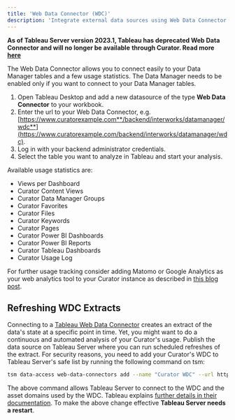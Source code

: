 ```yaml
---
title: 'Web Data Connector (WDC)'
description: 'Integrate external data sources using Web Data Connector technology for dynamic data access in analytics platforms.'
---
```


**As of Tableau Server version 2023.1, Tableau has deprecated Web Data Connector and will no longer be available**
**through Curator. Read more**
**[here](https://kb.Tableau.com/articles/Issue/web-data-connectors-deprecated-in-2023-1-release)**

The Web Data Connector allows you to connect easily to your Data Manager tables and a few usage statistics. The Data
Manager needs to be enabled only if you want to connect to your Data Manager tables.

1. Open Tableau Desktop and add a new datasource of the type **Web Data Connector** to your workbook.
2. Enter the url to your Web Data Connector, e.g. [https://www.curatorexample.com**/backend/interworks/datamanager/wdc**](https://www.curatorexample.com/backend/interworks/datamanager/wdc).
3. Log in with your backend administrator credentials.
4. Select the table you want to analyze in Tableau and start your analysis.

Available usage statistics are:

* Views per Dashboard
* Curator Content Views
* Curator Data Manager Groups
* Curator Favorites
* Curator Files
* Curator Keywords
* Curator Pages
* Curator Power BI Dashboards
* Curator Power BI Reports
* Curator Tableau Dashboards
* Curator Usage Log

For further usage tracking consider adding Matomo or Google Analytics as your web analytics tool to your Curator
instance as described in [this blog post](https://interworks.com/blog/morr/2018/07/26/portals-for-tableau-new-feature-spotlight-on-premises-analytics-tracking/).

## Refreshing WDC Extracts

Connecting to a [Tableau Web Data Connector](https://help.tableau.com/current/pro/desktop/en-us/examples_web_data_connector.htm)
creates an extract of the data's state at a specific point in time. Yet, you might want to do a continuous and automated
analysis of your Curator's usage.
Publish the data source on Tableau Server where you can run scheduled refreshes of the extract. For security reasons,
you need to add your Curator's WDC to Tableau Server's safe list by running the following command on tsm:

```bash
tsm data-access web-data-connectors add --name "Curator WDC" --url https://[your-curator-url-here]:443/wdc --secondary https://fonts.googleapis.com/.*,https://use.typekit.net/.*,https://[your-curator-url-here]/.*,https://connectors.tableau.com/.*
```

The above command allows Tableau Server to connect to the WDC and the asset domains used by the WDC. Tableau explains
[further details in their documentation](https://help.tableau.com/current/server/en-us/datasource_wdc.htm). To make the
above change effective **Tableau Server needs a restart**.
